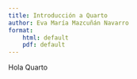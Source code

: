 ```yaml
---
title: Introducción a Quarto 
author: Eva María Mazcuñán Navarro
format:
    html: default
    pdf: default    
---
```


Hola Quarto